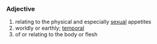 ===Adjective===

# relating to the physical and especially [[sexual]] appetites
# worldly or earthly; [[temporal]]
# of or relating to the body or flesh